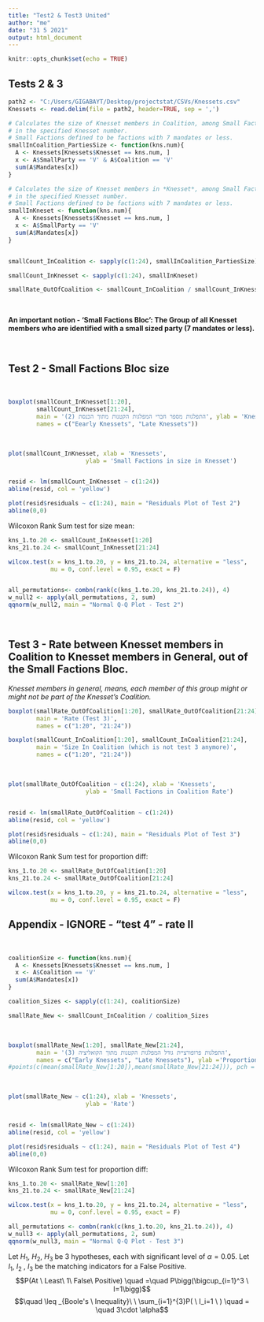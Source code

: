 ```yaml
---
title: "Test2 & Test3 United"
author: "me"
date: "31 5 2021"
output: html_document
---
```


```r
knitr::opts_chunk$set(echo = TRUE)
```

## Tests 2 & 3

```r
path2 <- "C:/Users/GIGABAYT/Desktop/projectstat/CSVs/Knessets.csv"
Knessets <- read.delim(file = path2, header=TRUE, sep = ',')

# Calculates the size of Knesset members in Coalition, among Small Factions,
# in the specified Knesset number.
# Small Factions defined to be factions with 7 mandates or less.
smallInCoalition_PartiesSize <- function(kns.num){
  A <- Knessets[Knessets$Knesset == kns.num, ]
  x <- A$SmallParty == 'V' & A$Coalition == 'V'
  sum(A$Mandates[x])
}

# Calculates the size of Knesset members in *Knesset*, among Small Factions,
# in the specified Knesset number.
# Small Factions defined to be factions with 7 mandates or less.
smallInKneset <- function(kns.num){
  A <- Knessets[Knessets$Knesset == kns.num, ]
  x <- A$SmallParty == 'V'
  sum(A$Mandates[x])
}


smallCount_InCoalition <- sapply(c(1:24), smallInCoalition_PartiesSize)

smallCount_InKnesset <- sapply(c(1:24), smallInKneset)

smallRate_OutOfCoalition <- smallCount_InCoalition / smallCount_InKnesset

```


\

**An important notion - 'Small Factions Bloc': The Group of all Knesset members who are identified with a small sized party (7 mandates or less).**

\

\newpage

## Test 2 - Small Factions Bloc size

\
```r
boxplot(smallCount_InKnesset[1:20],
        smallCount_InKnesset[21:24],
        main = 'התפלגות מספר חברי המפלגות הקטנות מתוך הכנסת (2)', ylab = 'Knesset Members',
        names = c("Eearly Knessets", "Late Knessets"))
```

\

\newpage


```r
plot(smallCount_InKnesset, xlab = 'Knessets', 
                      ylab = 'Small Factions in size in Knesset')


resid <- lm(smallCount_InKnesset ~ c(1:24))
abline(resid, col = 'yellow')
```

```r
plot(resid$residuals ~ c(1:24), main = "Residuals Plot of Test 2")
abline(0,0)
```

\newpage

Wilcoxon Rank Sum test for size mean:
```r
kns_1.to.20 <- smallCount_InKnesset[1:20]
kns_21.to.24 <- smallCount_InKnesset[21:24]

wilcox.test(x = kns_1.to.20, y = kns_21.to.24, alternative = "less",
            mu = 0, conf.level = 0.95, exact = F)


all_permutations<- combn(rank(c(kns_1.to.20, kns_21.to.24)), 4)
w_null2 <- apply(all_permutations, 2, sum)
qqnorm(w_null2, main = "Normal Q-Q Plot - Test 2")
```

\

\newpage

## Test 3 - Rate between Knesset members in Coalition to Knesset members in General, out of the Small Factions Bloc.
*Knesset members in general, means, each member of this group might or might not be part of the Knesset's Coalition.*

```r
boxplot(smallRate_OutOfCoalition[1:20], smallRate_OutOfCoalition[21:24],
        main = 'Rate (Test 3)',
        names = c("1:20", "21:24"))

boxplot(smallCount_InCoalition[1:20], smallCount_InCoalition[21:24],
        main = 'Size In Coalition (which is not test 3 anymore)',
        names = c("1:20", "21:24"))
```

\

\newpage

```r
plot(smallRate_OutOfCoalition ~ c(1:24), xlab = 'Knessets', 
                      ylab = 'Small Factions in Coalition Rate')


resid <- lm(smallRate_OutOfCoalition ~ c(1:24))
abline(resid, col = 'yellow')
```

```r
plot(resid$residuals ~ c(1:24), main = "Residuals Plot of Test 3")
abline(0,0)
```

\newpage

Wilcoxon Rank Sum test for proportion diff:
```r
kns_1.to.20 <- smallRate_OutOfCoalition[1:20]
kns_21.to.24 <- smallRate_OutOfCoalition[21:24]

wilcox.test(x = kns_1.to.20, y = kns_21.to.24, alternative = "less",
            mu = 0, conf.level = 0.95, exact = F)
```



\newpage


## Appendix - **IGNORE** - "test 4" - rate II 

\

```r
coalitionSize <- function(kns.num){
  A <- Knessets[Knessets$Knesset == kns.num, ]
  x <- A$Coalition == 'V'
  sum(A$Mandates[x])
}

coalition_Sizes <- sapply(c(1:24), coalitionSize)

smallRate_New <- smallCount_InCoalition / coalition_Sizes
```

\

\newpage


```r
boxplot(smallRate_New[1:20], smallRate_New[21:24],
        main = 'התפלגות פרופורציית גודל המפלגות הקטנות מתוך הקואליציה (3)',
        names = c("Early Knessets", "Late Knessets"), ylab ='Proportions')
#points(c(mean(smallRate_New[1:20]),mean(smallRate_New[21:24])), pch = 2, col = 2)
```

\

\newpage

```r
plot(smallRate_New ~ c(1:24), xlab = 'Knessets', 
                      ylab = 'Rate')


resid <- lm(smallRate_New ~ c(1:24))
abline(resid, col = 'yellow')
```

```r
plot(resid$residuals ~ c(1:24), main = "Residuals Plot of Test 4")
abline(0,0)
```

\newpage

Wilcoxon Rank Sum test for proportion diff:
```r
kns_1.to.20 <- smallRate_New[1:20]
kns_21.to.24 <- smallRate_New[21:24]

wilcox.test(x = kns_1.to.20, y = kns_21.to.24, alternative = "less",
            mu = 0, conf.level = 0.95, exact = F)

all_permutations <- combn(rank(c(kns_1.to.20, kns_21.to.24)), 4)
w_null3 <- apply(all_permutations, 2, sum)
qqnorm(w_null3, main = "Normal Q-Q Plot - Test 3")
```


Let $H_1, \ H_2 , \ H_3$ be 3 hypotheses, each with significant level of $\alpha = 0.05$. Let $I_1, \ I_2\ , \ I_3$ be the matching indicators for a False Positive.\
$$P(At \ Least\ 1\ False\ Positive) \quad =\quad P\bigg(\bigcup_{i=1}^3 \ I=1\bigg)$$
$$\quad \leq  _{Boole's \ Inequality}\  \ \sum_{i=1}^{3}P( \ I_i=1 \ ) \quad = \quad 3\cdot \alpha$$


\newpage